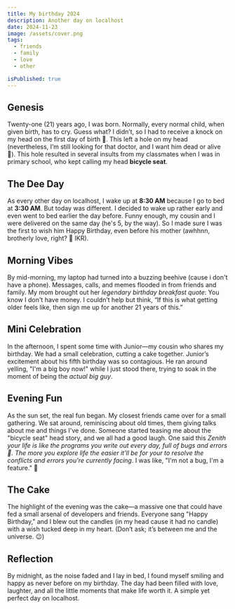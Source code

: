 ```yaml
---
title: My birthday 2024
description: Another day on localhost
date: 2024-11-23
image: /assets/cover.png
tags:
  - friends
  - family
  - love
  - other

isPublished: true
---
```


## Genesis

Twenty-one (21) years ago, I was born. Normally, every normal child, when given birth, has to cry. Guess what? I didn’t, so I had to receive a knock on my head on the first day of birth 🤣. This left a hole on my head (nevertheless, I’m still looking for that doctor, and I want him dead or alive 🤣). This hole resulted in several insults from my classmates when I was in primary school, who kept calling my head **bicycle seat**.

## The Dee Day

As every other day on localhost, I wake up at **8:30 AM** because I go to bed at **3:30 AM**. But today was different. I decided to wake up rather early and even went to bed earlier the day before. Funny enough, my cousin and I were delivered on the same day (he's 5, by the way). So I made sure I was the first to wish him Happy Birthday, even before his mother (awhhnn, brotherly love, right? 🤣 IKR).

## Morning Vibes

By mid-morning, my laptop had turned into a buzzing beehive (cause i don't have a phone). Messages, calls, and memes flooded in from friends and family. My mom brought out her _legendary birthday breakfast quote_: You know I don't have money. I couldn’t help but think, “If this is what getting older feels like, then sign me up for another 21 years of this.”

## Mini Celebration

In the afternoon, I spent some time with Junior—my cousin who shares my birthday. We had a small celebration, cutting a cake together. Junior’s excitement about his fifth birthday was so contagious. He ran around yelling, "I'm a big boy now!" while I just stood there, trying to soak in the moment of being the _actual big guy_.

## Evening Fun

As the sun set, the real fun began. My closest friends came over for a small gathering. We sat around, reminiscing about old times, them giving talks about me and things I've done. Someone started teasing me about the "bicycle seat" head story, and we all had a good laugh. One said this _Zenith your life is like the programs you write out every day, full of bugs and errors🤣. The more you explore life the easier it'll be for your to resolve the conflicts and errors you're currently facing_. I was like, "I'm not a bug, I'm a feature." 🤣

## The Cake

The highlight of the evening was the cake—a massive one that could have fed a small arsenal of developers and friends. Everyone sang "Happy Birthday," and I blew out the candles (in my head cause it had no candle) with a wish tucked deep in my heart. (Don’t ask; it’s between me and the universe. 😉)

## Reflection

By midnight, as the noise faded and I lay in bed, I found myself smiling and happy as never before on my birthday. The day had been filled with love, laughter, and all the little moments that make life worth it. A simple yet perfect day on localhost.
